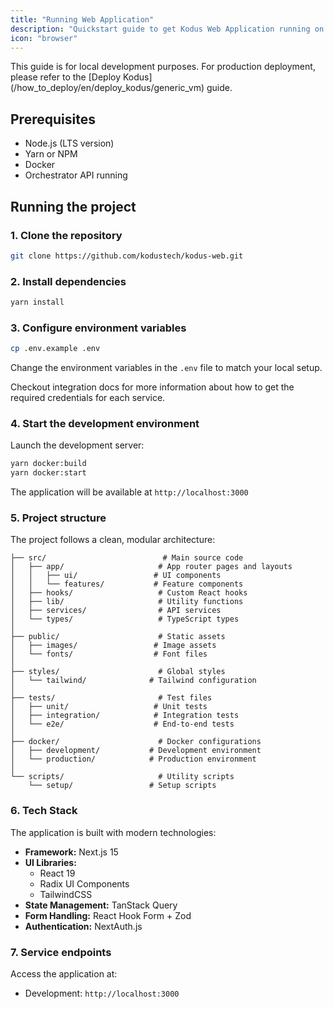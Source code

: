 ```yaml
---
title: "Running Web Application"
description: "Quickstart guide to get Kodus Web Application running on your local machine."
icon: "browser"
---
```


<Note>
  This guide is for local development purposes. For production deployment,
  please refer to the [Deploy Kodus](/how_to_deploy/en/deploy_kodus/generic_vm)
  guide.
</Note>

## Prerequisites

- Node.js (LTS version)
- Yarn or NPM
- Docker
- Orchestrator API running

## Running the project

### 1. Clone the repository

```bash
git clone https://github.com/kodustech/kodus-web.git
```

### 2. Install dependencies

```bash
yarn install
```

### 3. Configure environment variables

```bash
cp .env.example .env
```

Change the environment variables in the `.env` file to match your local setup.

<Note>
  Checkout integration docs for more information about how to get the required
  credentials for each service.
</Note>

### 4. Start the development environment

Launch the development server:

```bash
yarn docker:build
yarn docker:start
```
The application will be available at `http://localhost:3000`

### 5. Project structure

The project follows a clean, modular architecture:

```text
├── src/                          # Main source code
│   ├── app/                     # App router pages and layouts
│   │   ├── ui/                 # UI components
│   │   └── features/           # Feature components
│   ├── hooks/                   # Custom React hooks
│   ├── lib/                     # Utility functions
│   ├── services/                # API services
│   └── types/                   # TypeScript types
│
├── public/                      # Static assets
│   ├── images/                 # Image assets
│   └── fonts/                  # Font files
│
├── styles/                      # Global styles
│   └── tailwind/              # Tailwind configuration
│
├── tests/                       # Test files
│   ├── unit/                   # Unit tests
│   ├── integration/            # Integration tests
│   └── e2e/                    # End-to-end tests
│
├── docker/                      # Docker configurations
│   ├── development/           # Development environment
│   └── production/            # Production environment
│
└── scripts/                     # Utility scripts
    └── setup/                 # Setup scripts
```

### 6. Tech Stack

The application is built with modern technologies:

- **Framework:** Next.js 15
- **UI Libraries:**
  - React 19
  - Radix UI Components
  - TailwindCSS
- **State Management:** TanStack Query
- **Form Handling:** React Hook Form + Zod
- **Authentication:** NextAuth.js

### 7. Service endpoints

Access the application at:
- Development: `http://localhost:3000`

